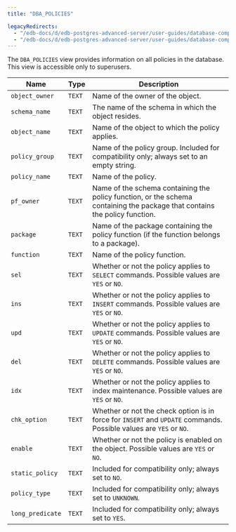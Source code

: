 ```yaml
---
title: "DBA_POLICIES"

legacyRedirects:
  - "/edb-docs/d/edb-postgres-advanced-server/user-guides/database-compatibility-for-oracle-developers-catalog-views-guide/13/dba_policies.html"
  - "/edb-docs/d/edb-postgres-advanced-server/user-guides/database-compatibility-for-oracle-developers-catalog-views-guide/latest/dba_policies.html"
---
```


<div id="dba_policies" class="registered_link"></div>

The `DBA_POLICIES` view provides information on all policies in the database. This view is accessible only to superusers.

| Name             | Type   | Description                                                                                                                |
| ---------------- | ------ | -------------------------------------------------------------------------------------------------------------------------- |
| `object_owner`   | `TEXT` | Name of the owner of the object.                                                                                           |
| `schema_name`    | `TEXT` | The name of the schema in which the object resides.                                                                        |
| `object_name`    | `TEXT` | Name of the object to which the policy applies.                                                                            |
| `policy_group`   | `TEXT` | Name of the policy group. Included for compatibility only; always set to an empty string.                                  |
| `policy_name`    | `TEXT` | Name of the policy.                                                                                                        |
| `pf_owner`       | `TEXT` | Name of the schema containing the policy function, or the schema containing the package that contains the policy function. |
| `package`        | `TEXT` | Name of the package containing the policy function (if the function belongs to a package).                                 |
| `function`       | `TEXT` | Name of the policy function.                                                                                               |
| `sel`            | `TEXT` | Whether or not the policy applies to `SELECT` commands. Possible values are `YES` or `NO`.                                 |
| `ins`            | `TEXT` | Whether or not the policy applies to `INSERT` commands. Possible values are `YES` or `NO`.                                 |
| `upd`            | `TEXT` | Whether or not the policy applies to `UPDATE` commands. Possible values are `YES` or `NO`.                                 |
| `del`            | `TEXT` | Whether or not the policy applies to `DELETE` commands. Possible values are `YES` or `NO`.                                 |
| `idx`            | `TEXT` | Whether or not the policy applies to index maintenance. Possible values are `YES` or `NO`.                                 |
| `chk_option`     | `TEXT` | Whether or not the check option is in force for `INSERT` and `UPDATE` commands. Possible values are `YES` or `NO`.         |
| `enable`         | `TEXT` | Whether or not the policy is enabled on the object. Possible values are `YES` or `NO`.                                     |
| `static_policy`  | `TEXT` | Included for compatibility only; always set to `NO`.                                                                       |
| `policy_type`    | `TEXT` | Included for compatibility only; always set to `UNKNOWN`.                                                                  |
| `long_predicate` | `TEXT` | Included for compatibility only; always set to `YES`.                                                                      |

